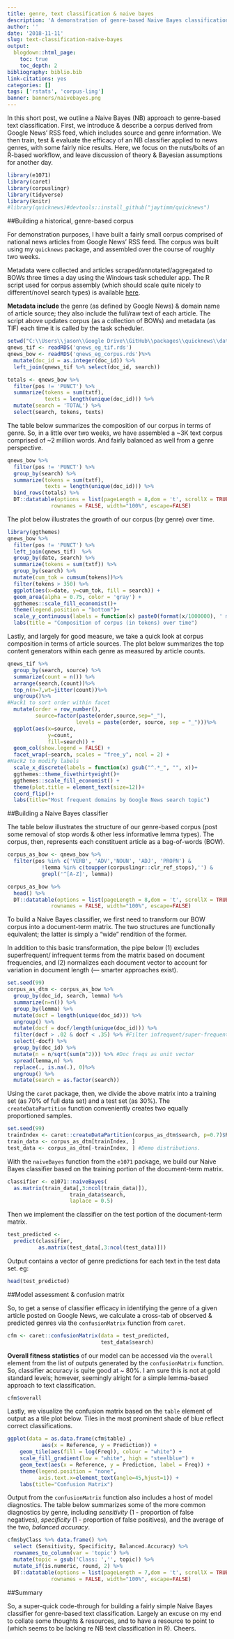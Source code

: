 ```yaml
---
title: genre, text classification & naive bayes
description: 'A demonstration of genre-based Naive Bayes classification using R.'
author: ''
date: '2018-11-11'
slug: text-classification-naive-bayes
output:
  blogdown::html_page:
    toc: true
    toc_depth: 2
bibliography: biblio.bib
link-citations: yes
categories: []
tags: ['rstats', 'corpus-ling']
banner: banners/naivebayes.png
---
```



In this short post, we outline a Naive Bayes (NB) approach to genre-based text classification.  First, we introduce & describe a corpus derived from Google News' RSS feed, which includes source and genre information.  We then train, test & evaluate the efficacy of an NB classifier applied to news genres, with some fairly nice results.  Here, we focus on the nuts/bolts of an R-based workflow, and leave discussion of theory & Bayesian assumptions for another day.


```r
library(e1071)
library(caret)
library(corpuslingr)
library(tidyverse)
library(knitr)
#library(quicknews)#devtools::install_github("jaytimm/quicknews")
```


##Building a historical, genre-based corpus

For demonstration purposes, I have built a fairly small corpus comprised of national news articles from Google News' RSS feed. The corpus was built using my `quicknews` package, and assembled over the course of roughly two weeks.

Metadata were collected and articles scraped/annotated/aggregated to BOWs three times a day using the Windows task scheduler app.  The R script used for corpus assembly (which should scale quite nicely to different/novel search types) is available [here](https://github.com/jaytimm/quicknews/blob/master/task/build_qnews_corpus.R). 

**Metadata include** the genre (as defined by Google News) & domain name of article source; they also include the full/raw text of each article.  The script above updates corpus (as a collection of BOWs) and metadata (as TIF) each time it is called by the task scheduler. 


```r
setwd("C:\\Users\\jason\\Google Drive\\GitHub\\packages\\quicknews\\data-raw")
qnews_tif <- readRDS('qnews_eg_tif.rds')
qnews_bow <- readRDS('qnews_eg_corpus.rds')%>%
  mutate(doc_id = as.integer(doc_id)) %>%
  left_join(qnews_tif %>% select(doc_id, search))
```


```r
totals <- qnews_bow %>%
  filter(pos != 'PUNCT') %>%
  summarize(tokens = sum(txtf),
            texts = length(unique(doc_id))) %>%
  mutate(search = 'TOTAL') %>%
  select(search, tokens, texts)
```


The table below summarizes the composition of our corpus in terms of genre.  So, in a little over two weeks, we have assembled a ~3K text corpus comprised of ~2 million words.  And fairly balanced as well from a genre perspective.  

```r
qnews_bow %>%
  filter(pos != 'PUNCT') %>%
  group_by(search) %>%
  summarize(tokens = sum(txtf),
            texts = length(unique(doc_id))) %>%
  bind_rows(totals) %>%
  DT::datatable(options = list(pageLength = 8,dom = 't', scrollX = TRUE),
              rownames = FALSE, width="100%", escape=FALSE)
```


The plot below illustrates the growth of our corpus (by genre) over time.

```r
library(ggthemes)
qnews_bow %>% 
  filter(pos != 'PUNCT') %>%
  left_join(qnews_tif)  %>%
  group_by(date, search) %>% 
  summarize(tokens = sum(txtf)) %>%
  group_by(search) %>% 
  mutate(cum_tok = cumsum(tokens))%>%
  filter(tokens > 350) %>%
  ggplot(aes(x=date, y=cum_tok, fill = search)) +
  geom_area(alpha = 0.75, color = 'gray') +
  ggthemes::scale_fill_economist()+
  theme(legend.position = "bottom")+
  scale_y_continuous(labels = function(x) paste0(format(x/1000000), ' mil')) +
  labs(title = "Composition of corpus (in tokens) over time")
```


Lastly, and largely for good measure, we take a quick look at corpus composition in terms of article sources.  The plot below summarizes the top content generators within each genre  as measured by article counts.


```r
qnews_tif %>% 
  group_by(search, source) %>% 
  summarize(count = n()) %>%
  arrange(search,(count))%>%
  top_n(n=7,wt=jitter(count))%>%
  ungroup()%>%
#Hack1 to sort order within facet
  mutate(order = row_number(), 
         source=factor(paste(order,source,sep="_"), 
                      levels = paste(order, source, sep = "_")))%>%
  ggplot(aes(x=source, 
             y=count, 
             fill=search)) + 
  geom_col(show.legend = FALSE) +  
  facet_wrap(~search, scales = "free_y", ncol = 2) +
#Hack2 to modify labels
  scale_x_discrete(labels = function(x) gsub("^.*_", "", x))+
  ggthemes::theme_fivethirtyeight()+ 
  ggthemes::scale_fill_economist() +
  theme(plot.title = element_text(size=12))+ 
  coord_flip()+
  labs(title="Most frequent domains by Google News search topic")
```




##Building a Naive Bayes classifier

The table below illustrates the structure of our genre-based corpus (post some removal of stop words & other less informative lemma types).  The corpus, then, represents each constituent article as a bag-of-words (BOW). 

```r
corpus_as_bow <- qnews_bow %>%  
  filter(pos %in% c('VERB', 'ADV','NOUN', 'ADJ', 'PROPN') & 
           !lemma %in% c(toupper(corpuslingr::clr_ref_stops),'') & 
           grepl('^[A-Z]', lemma)) 
```

```r
corpus_as_bow %>%
  head() %>%
  DT::datatable(options = list(pageLength = 8,dom = 't', scrollX = TRUE),
              rownames = FALSE, width="100%", escape=FALSE)
```



To build a Naive Bayes classifier, we first need to transform our BOW corpus into a document-term matrix.  The two structures are functionally equivalent; the latter is simply a "wide" rendition of the former.  

In addition to this basic transformation, the pipe below (1) excludes superfrequent/ infrequent terms from the matrix based on document frequencies, and (2) normalizes each document vector to account for variation in document length (--- smarter approaches exist). 


```r
set.seed(99)
corpus_as_dtm <- corpus_as_bow %>%
  group_by(doc_id, search, lemma) %>%
  summarize(n=n()) %>%
  group_by(lemma) %>%
  mutate(docf = length(unique(doc_id))) %>%
  ungroup() %>%
  mutate(docf = docf/length(unique(doc_id))) %>%
  filter(docf > .02 & docf < .35) %>% #Filter infrequent/super-frequent.
  select(-docf) %>%
  group_by(doc_id) %>%
  mutate(n = n/sqrt(sum(n^2))) %>% #Doc freqs as unit vector
  spread(lemma,n) %>%
  replace(., is.na(.), 0)%>%
  ungroup() %>%
  mutate(search = as.factor(search))
```


Using the `caret` package, then, we divide the above matrix into a training set (as 70% of full data set) and a test set (as 30%).  The `createDataPartition` function conveniently creates two equally proportioned samples.

```r
set.seed(99)
trainIndex <- caret::createDataPartition(corpus_as_dtm$search, p=0.7)$Resample1
train_data <- corpus_as_dtm[trainIndex, ]
test_data <- corpus_as_dtm[-trainIndex, ] #Demo distributions.
```


With the `naiveBayes` function from the `e1071` package, we build our Naive Bayes classifier based on the training portion of the document-term matrix.

```r
classifier <- e1071::naiveBayes(
  as.matrix(train_data[,3:ncol(train_data)]),
                    train_data$search,
                    laplace = 0.5) 
```



Then we implement the classifier on the test portion of the document-term matrix.

```r
test_predicted <- 
  predict(classifier,
          as.matrix(test_data[,3:ncol(test_data)]))
```



Output contains a vector of genre predictions for each text in the test data set. eg:

```r
head(test_predicted)
```



##Model assessment & confusion matrix


So, to get a sense of classifier efficacy in identifying the genre of a given article posted on Google News, we calculate a cross-tab of observed & predicted genres via the `confusionMatrix` function from `caret`. 

```r
cfm <- caret::confusionMatrix(data = test_predicted,
                              test_data$search)
```



**Overall fitness statistics** of our model can be accessed via the `overall` element from the list of outputs generated by the `confusionMatrix` function.  So, classifier accuracy is quite good at ~ 80%.  I am sure this is not at gold standard levels; however, seemingly alright for a simple lemma-based approach to text classification. 


```r
cfm$overall
```



Lastly, we visualize the confusion matrix based on the `table` element of output as a tile plot below.  Tiles in the most prominent shade of blue reflect correct classifications.   

```r
ggplot(data = as.data.frame(cfm$table) ,
           aes(x = Reference, y = Prediction)) +
    geom_tile(aes(fill = log(Freq)), colour = "white") +
    scale_fill_gradient(low = "white", high = "steelblue") +
    geom_text(aes(x = Reference, y = Prediction, label = Freq)) +
    theme(legend.position = "none",
          axis.text.x=element_text(angle=45,hjust=1)) + 
    labs(title="Confusion Matrix")
```



Output from the `confusionMatrix` function also includes a host of model diagnostics.  The table below summarizes some of the more common diagnostics by genre, including *sensitivity* (1 - proportion of false negatives), *specificity* (1 - proportion of false positives), and the average of the two, *balanced accuracy*.


```r
cfm$byClass %>% data.frame() %>%
  select (Sensitivity, Specificity, Balanced.Accuracy) %>%
  rownames_to_column(var = 'topic') %>%
  mutate(topic = gsub('Class: ','', topic)) %>%
  mutate_if(is.numeric, round, 2) %>%
  DT::datatable(options = list(pageLength = 7,dom = 't', scrollX = TRUE),
              rownames = FALSE, width="100%", escape=FALSE) 
```



##Summary

So, a super-quick code-through for building a fairly simple Naive Bayes classifier for genre-based text classification.  Largely an excuse on my end to collate some thoughts & resources, and to have a resource to point to (which seems to be lacking re NB text classification in R).  Cheers.  
